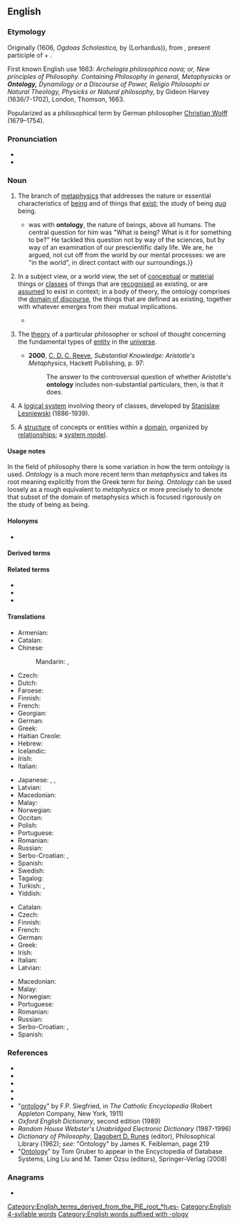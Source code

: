 ==English==
{{wikipedia}}

===Etymology===
Originally {{der|en|la|ontologia}} (1606, ''Ogdoas Scholastica,'' by {{w|Jacob Lorhard}} (Lorhardus)), from {{der|en|grc|ὤν||on}}, present participle of {{m|grc|εἰμί||being, existing, essence}} + {{m|grc|λόγος||account}}.

First known English use 1663: ''Archelogia philosophica nova; or, New principles of Philosophy. Containing Philosophy in general, Metaphysicks or '''Ontology,''' Dynamilogy or a Discourse of Power, Religio Philosophi or Natural Theology, Physicks or Natural philosophy,'' by Gideon Harvey (1636/7-1702), London, Thomson, 1663.

Popularized as a philosophical term by German philosopher [[w:Christian Wolff (philosopher)|Christian Wolff]] (1679–1754).

===Pronunciation===
* {{IPA|en|/ɒnˈtɒləd͡ʒi/}}
* {{rhymes|en|ɒlədʒi}}

===Noun===
{{en-noun|~|ontologies}}
{{examples-right|sense=Concepts in ontologies of various subject or world views|examples='''[[atom|Atoms]], [[molecule]]s, [[ion]]s and [[electron]]s''' [[occur]] in the '''ontology of [[chemistry]]'''.<br>'''[[witch|Witches]], [[magic]],''' and '''[[unlucky]] numbers''' occur in the '''ontology of [[superstition]]s'''<br>'''[[theorem|Theorems]], [[constant]]s,''' and '''[[variable]]s''' occur in the '''ontologies of [[axiomatic]] [[structure]]s'''}}
# {{lb|en|uncountable|philosophy}} The branch of [[metaphysics]] that addresses the nature or essential characteristics of [[being]] and of things that [[exist]]; the study of being ''[[qua]]'' being.
#* {{quote-journal|en|author=Michael Inwood|title=Martin Heidegger: the philosopher who fell for Hitler &#91;print version: Hitler's philosopher&#93;|url=http://www.telegraph.co.uk/culture/books/10739165/Martin-Heidegger-the-philosopher-who-fell-for-Hitler.html|work={{w|The Daily Telegraph}} (Review)|location=London|date=12 April 2014|page=R10|passage=[[w:Martin Heidegger|&#91;Martin&#93; Heidegger]]'s concern {{...}} was with '''ontology''', the nature of beings, above all humans. The central question for him was "What is being? What is it for something to be?" He tackled this question not by way of the sciences, but by way of an examination of our prescientific daily life. We are, he argued, not cut off from the world by our mental processes: we are "in the world", in direct contact with our surroundings.}}
# {{lb|en|uncountable|philosophy}} In a subject view, or a world view, the set of [[conceptual]] or [[material]] things or [[class]]es of things that are [[recognise]]d as existing, or are [[assume]]d to exist in context; in a body of theory, the ontology comprises the [[domain of discourse]], the things that are defined as existing, together with whatever emerges from their mutual implications. 
#*{{quote-text|en|year=2017|author=Daniel C. Dennett|title=From Bacteria to Bach and Back|ISBN=978-0-141-9780-48|passage=Do you believe in [[ghost]]s? Then ghosts are in your '''ontology''', along with tables and chairs and songs and [[vacation]]s, and snow, and all the rest. It has proved more than [[convenient]] to [[extend]] the [[term]] "'''ontology'''" [[beyond]] this [[primary]] meaning and use it for the set of "things" that an animal can [[recognize]] and behave [[appropriately]] with [[regard]] to (whether or not animals can [[properly]] be said to have [[belief]]s) and &mdash; more recently &mdash; the set of "things" a computer program has to be able to deal with to do its job (whether or not ''it'' can [[properly]] be said to have [[belief]]s). [[vacation|Vacations]] are not in the '''ontology''' of a polar bear, but snow is, and so are seals. Snow is [[probably]] not in the '''ontology''' of a [[manatee]], but [[outboard motor|outboard-motor]] [[propeller]]s may well be, along with [[seaweed]] and fish and other manatees. The [[GPS]] [[system]] in your car handles [[one-way]] streets, left and right turns, speed limits, and the [[current]] [[velocity]] of your car (if it isn't zero, it may not let you put in a new [[target]] [[address]]), but its '''ontology''' also [[include]]s a number of [[satellite]]s, as well as [[signal]]s to and from those satellites, which it doesn't [[bother]] you with, but needs if it is to do its job.}}
# {{lb|en|countable|philosophy}} The [[theory]] of a particular philosopher or school of thought concerning the fundamental types of [[entity]] in the [[universe]].
#* '''2000''', [[w:C. D. C. Reeve|C. D. C. Reeve]], ''Substantial Knowledge: Aristotle's Metaphysics'', Hackett Publishing, p. 97:
#*: The answer to the controversial question of whether Aristotle's '''ontology''' includes non-substantial particulars, then, is that it does.
# {{lb|en|logic}} A [[logical system]] involving theory of classes, developed by [[w:Stanislaw_Lesniewski|Stanislaw Lesniewski]] (1886-1939).
# {{lb|en|computer science|information science}} A [[structure]] of concepts or entities within a [[domain]], organized by [[relationship]]s; a [[Wikipedia:Systems modeling|system model]].

====Usage notes====
In the field of philosophy there is some variation in how the term ''ontology'' is used. ''Ontology'' is a much more recent term than ''metaphysics'' and takes its root meaning explicitly from the Greek term for ''being.'' ''Ontology'' can be used loosely as a rough equivalent to ''metaphysics'' or more precisely to denote that subset of the domain of metaphysics which is focused rigorously on the study of being as being.

====Holonyms====
* {{l|en|metaphysics}}

====Derived terms====
{{der3|en|formal ontology
|metaontology
|ontologic
|ontological
|ontologise
|ontologist
|ontologistic
|ontologize
}}

====Related terms====
* {{l|en|ontic}}
* {{l|en|ontically}}
* {{l|en|ontonomy}}

====Translations====
{{trans-top|study of being}}
* Armenian: {{t+|hy|գոյաբանություն}}
* Catalan: {{t|ca|ontologia|f}}
* Chinese:
*: Mandarin: {{t+|cmn|本體論|sc=Hani}}, {{t+|cmn|本体论|tr=běntǐlùn|sc=Hani}}
* Czech: {{t+|cs|ontologie|f}}
* Dutch: {{t+|nl|ontologie|f}}
* Faroese: {{t|fo|verufrøði|f}}
* Finnish: {{t+|fi|ontologia}}
* French: {{t+|fr|ontologie|f}}
* Georgian: {{t|ka|ონთოლოგია}}
* German: {{t+|de|Ontologie|f}}
* Greek: {{t+|el|οντολογία|f}}
* Haitian Creole: {{t|ht|ontoloji}}
* Hebrew: {{t+|he|אונטולוגיה|tr=ontológia|f}}
* Icelandic: {{t|is|verufræði|f}}
* Irish: {{t|ga|ointeolaíocht|f}}
* Italian: {{t+|it|ontologia|f}}
{{trans-mid}}
* Japanese: {{t|ja|存在論|tr=そんざいろん, sonzairon|sc=Jpan}}, {{t|ja|オントロジー|tr=ontorojī|sc=Jpan}}, {{t|ja|本体論|tr=ほんたいろん, hontairon|sc=Jpan}}
* Latvian: {{t|lv|ontoloģija|f}}
* Macedonian: {{t|mk|онтологија|f}}
* Malay: {{t|ms|ontologi}}
* Norwegian: {{t|no|ontologi|m}}
* Occitan: {{t|oc|ontologia|f}}
* Polish: {{t+|pl|ontologia}}
* Portuguese: {{t+|pt|ontologia|f}}
* Romanian: {{t+|ro|ontologie}}
* Russian: {{t+|ru|онтоло́гия|f}}
* Serbo-Croatian: {{t+|sh|ontològija|f}}, {{t|sh|онтоло̀гија|f}}
* Spanish: {{t+|es|ontología|f}}
* Swedish: {{t+|sv|ontologi|c}}
* Tagalog: {{t|tl|dalubmagingan}}
* Turkish: {{t|tr|varlık felsefesi}}, {{t+|tr|ontoloji}}
* Yiddish: {{t|yi|אָנטאָלאָגיע|f}}
{{trans-bottom}}

{{trans-top|system model in computer science}}
* Catalan: {{t|ca|ontologia|f}}
* Czech: {{t+|cs|ontologie|f}}
* Finnish: {{t+|fi|ontologia}}
* French: {{t+|fr|ontologie}}
* German: {{t+|de|Ontologie|f}}
* Greek: {{t+|el|οντολογία|f}}
* Irish: {{t|ga|ointeolaíocht|f}}
* Italian: {{t+|it|ontologia|f}}
* Latvian: {{t|lv|ontoloģija|f}}
{{trans-mid}}
* Macedonian: {{t|mk|онтологија|f}}
* Malay: {{t|ms|ontologi}}
* Norwegian: {{t|no|ontologi|m}}
* Portuguese: {{t+|pt|ontologia|f}}
* Romanian: {{t+|ro|ontologie|f}}
* Russian: {{t+|ru|онтоло́гия|f}}
* Serbo-Croatian: {{t+|sh|ontològija|f}}, {{t|sh|онтоло̀гија|f}}
* Spanish: {{t+|es|ontología}}
{{trans-bottom}}

===References===
* {{R:Webster 1828}}
* {{R:Webster 1913|ontology}}
* {{R:Dictionary.com}}
* {{R:Encarta}}
* {{R:Lexico}}
* "[http://www.newadvent.org/cathen/11258a.htm ontology]" by F.P. Siegfried, in ''The Catholic Encyclopedia'' (Robert Appleton Company, New York, 1911)
* ''Oxford English Dictionary'', second edition (1989)
* ''Random House Webster's Unabridged Electronic Dictionary'' (1987-1996)
* ''Dictionary of Philosophy'', [[w:Dagobert D. Runes|Dagobert D. Runes]] (editor), Philosophical Library (1962); ''see:'' "Ontology" by James K. Feibleman, page 219
* "[http://tomgruber.org/writing/ontology-definition-2007.htm Ontology]" by Tom Gruber to appear in the Encyclopedia of Database Systems, Ling Liu and M. Tamer Özsu (editors), Springer-Verlag (2008)

[[Category:English_terms_derived_from_the_PIE_root_*h₁es-]]

===Anagrams===
* {{anagrams|en|a=glnoooty|tonology}}

[[Category:English 4-syllable words]]
[[Category:English words suffixed with -ology]]